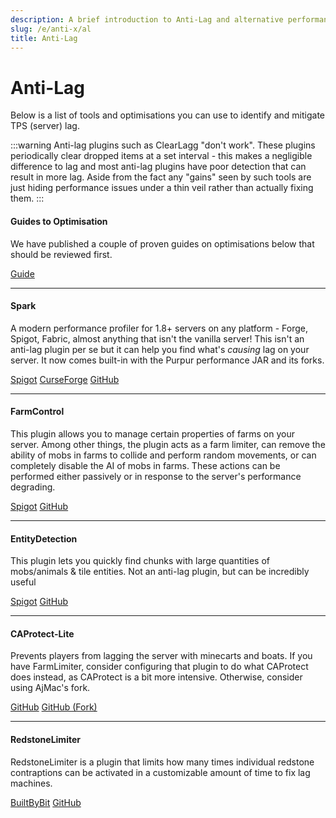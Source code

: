 ```yaml
---
description: A brief introduction to Anti-Lag and alternative performance management tools.
slug: /e/anti-x/al
title: Anti-Lag
---
```

# Anti-Lag

Below is a list of tools and optimisations you can use to identify and mitigate TPS (server) lag.

:::warning
Anti-lag plugins such as ClearLagg "don't work". These plugins periodically clear dropped items at a set interval - this makes a negligible difference to lag and most anti-lag plugins have poor detection that can result in more lag. Aside from the fact any "gains" seen by such tools are just hiding performance issues under a thin veil rather than actually fixing them.
:::

#### Guides to Optimisation

We have published a couple of proven guides on optimisations below that should be reviewed first.

<div>
<a class="button button--outline button--primary" href="https://www.setup.md/guides/optimisation">Guide</a>
</div>

---

#### Spark

A modern performance profiler for 1.8+ servers on any platform - Forge, Spigot, Fabric, almost anything that isn't the vanilla server! This isn't an anti-lag plugin per se but it can help you find what's *causing* lag on your server. It now comes built-in with the Purpur performance JAR and its forks.

<div>
<a class="button button--outline button--primary" href="https://www.spigotmc.org/resources/spark.57242/">Spigot</a> <a class="button button--outline button--primary" href="https://www.curseforge.com/minecraft/mc-mods/spark">CurseForge</a> <a class="button button--outline button--primary" href="https://github.com/lucko/spark">GitHub</a>
</div>

---

#### FarmControl

This plugin allows you to manage certain properties of farms on your server. Among other things, the plugin acts as a farm limiter, can remove the ability of mobs in farms to collide and perform random movements, or can completely disable the AI of mobs in farms. These actions can be performed either passively or in response to the server's performance degrading.

<div>
<a class="button button--outline button--primary" href="https://www.spigotmc.org/resources/farmcontrol-1-15-1-19.86923/">Spigot</a> <a class="button button--outline button--primary" href="https://github.com/froobynooby/FarmControl/">GitHub</a>
</div>

---

#### EntityDetection

This plugin lets you quickly find chunks with large quantities of mobs/animals & tile entities. Not an anti-lag plugin, but can be incredibly useful

<div>
<a class="button button--outline button--primary" href="https://www.spigotmc.org/resources/entitydetection-tile-entity-support.20588/">Spigot</a> <a class="button button--outline button--primary" href="https://github.com/Minebench/EntityDetection/">GitHub</a>
</div>

---

#### CAProtect-Lite

Prevents players from lagging the server with minecarts and boats. If you have FarmLimiter, consider configuring that plugin to do what CAProtect does instead, as CAProtect is a bit more intensive. Otherwise, consider using AjMac's fork.

<div>
<a class="button button--outline button--primary" href="https://github.com/castaway-gg/CAProtect-Lite">GitHub</a> <a class="button button--outline button--primary" href="https://github.com/AjMaacc/CAProtect-Lite">GitHub (Fork)</a>
</div>

---

#### RedstoneLimiter

RedstoneLimiter is a plugin that limits how many times individual redstone contraptions can be activated in a customizable amount of time to fix lag machines.

<div>
<a class="button button--outline button--primary" href="https://builtbybit.com/resources/redstonelimiter-smart-redstone-limiter.23133/">BuiltByBit</a> <a class="button button--outline button--primary" href="https://github.com/arkflame/RedstoneLimiter">GitHub</a>
</div>
